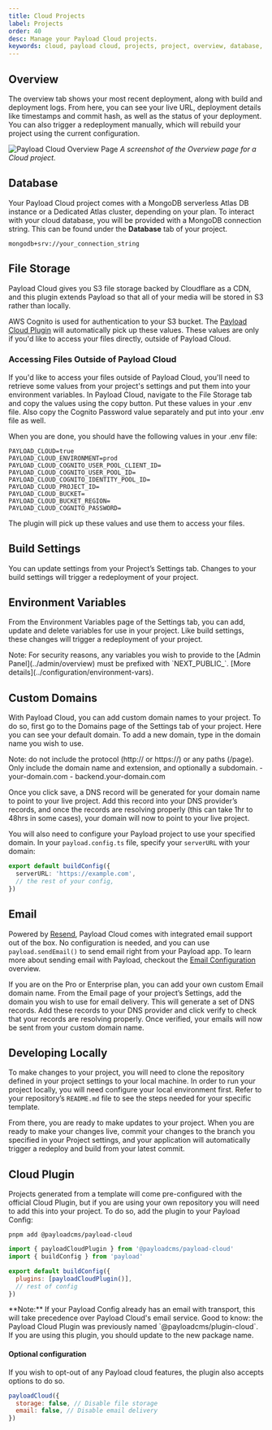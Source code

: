 ```yaml
---
title: Cloud Projects
label: Projects
order: 40
desc: Manage your Payload Cloud projects.
keywords: cloud, payload cloud, projects, project, overview, database, file storage, build settings, environment variables, custom domains, email, developing locally
---
```


## Overview

<Banner>
  The overview tab shows your most recent deployment, along with build and
  deployment logs. From here, you can see your live URL, deployment details like
  timestamps and commit hash, as well as the status of your deployment. You can
  also trigger a redeployment manually, which will rebuild your project using
  the current configuration.
</Banner>

![Payload Cloud Overview Page](https://payloadcms.com/images/docs/cloud/overview-page.jpg)
_A screenshot of the Overview page for a Cloud project._

## Database

Your Payload Cloud project comes with a MongoDB serverless Atlas DB instance or a Dedicated Atlas cluster, depending on your plan. To interact with your cloud database, you will be provided with a MongoDB connection string. This can be found under the **Database** tab of your project.

`mongodb+srv://your_connection_string`

## File Storage

Payload Cloud gives you S3 file storage backed by Cloudflare as a CDN, and this plugin extends Payload so that all of your media will be stored in S3 rather than locally.

AWS Cognito is used for authentication to your S3 bucket. The [Payload Cloud Plugin](https://github.com/payloadcms/payload/tree/main/packages/payload-cloud) will automatically pick up these values. These values are only if you'd like to access your files directly, outside of Payload Cloud.

### Accessing Files Outside of Payload Cloud

If you'd like to access your files outside of Payload Cloud, you'll need to retrieve some values from your project's settings and put them into your environment variables. In Payload Cloud, navigate to the File Storage tab and copy the values using the copy button. Put these values in your .env file. Also copy the Cognito Password value separately and put into your .env file as well.

When you are done, you should have the following values in your .env file:

```env
PAYLOAD_CLOUD=true
PAYLOAD_CLOUD_ENVIRONMENT=prod
PAYLOAD_CLOUD_COGNITO_USER_POOL_CLIENT_ID=
PAYLOAD_CLOUD_COGNITO_USER_POOL_ID=
PAYLOAD_CLOUD_COGNITO_IDENTITY_POOL_ID=
PAYLOAD_CLOUD_PROJECT_ID=
PAYLOAD_CLOUD_BUCKET=
PAYLOAD_CLOUD_BUCKET_REGION=
PAYLOAD_CLOUD_COGNITO_PASSWORD=
```

The plugin will pick up these values and use them to access your files.

## Build Settings

You can update settings from your Project’s Settings tab. Changes to your build settings will trigger a redeployment of your project.

## Environment Variables

From the Environment Variables page of the Settings tab, you can add, update and delete variables for use in your project. Like build settings, these changes will trigger a redeployment of your project.

<Banner>
  Note: For security reasons, any variables you wish to provide to the [Admin
  Panel](../admin/overview) must be prefixed with `NEXT_PUBLIC_`. [More
  details](../configuration/environment-vars).
</Banner>

## Custom Domains

With Payload Cloud, you can add custom domain names to your project. To do so, first go to the Domains page of the Settings tab of your project. Here you can see your default domain. To add a new domain, type in the domain name you wish to use.

<Banner>
  Note: do not include the protocol (http:// or https://) or any paths (/page).
  Only include the domain name and extension, and optionally a subdomain. -
  your-domain.com - backend.your-domain.com
</Banner>

Once you click save, a DNS record will be generated for your domain name to point to your live project. Add this record into your DNS provider’s records, and once the records are resolving properly (this can take 1hr to 48hrs in some cases), your domain will now to point to your live project.

You will also need to configure your Payload project to use your specified domain. In your `payload.config.ts` file, specify your `serverURL` with your domain:

```ts
export default buildConfig({
  serverURL: 'https://example.com',
  // the rest of your config,
})
```

## Email

Powered by [Resend](https://resend.com), Payload Cloud comes with integrated email support out of the box. No configuration is needed, and you can use `payload.sendEmail()` to send email right from your Payload app. To learn more about sending email with Payload, checkout the [Email Configuration](../email/overview) overview.

If you are on the Pro or Enterprise plan, you can add your own custom Email domain name. From the Email page of your project’s Settings, add the domain you wish to use for email delivery. This will generate a set of DNS records. Add these records to your DNS provider and click verify to check that your records are resolving properly. Once verified, your emails will now be sent from your custom domain name.

## Developing Locally

To make changes to your project, you will need to clone the repository defined in your project settings to your local machine. In order to run your project locally, you will need configure your local environment first. Refer to your repository’s `README.md` file to see the steps needed for your specific template.

From there, you are ready to make updates to your project. When you are ready to make your changes live, commit your changes to the branch you specified in your Project settings, and your application will automatically trigger a redeploy and build from your latest commit.

## Cloud Plugin

Projects generated from a template will come pre-configured with the official Cloud Plugin, but if you are using your own repository you will need to add this into your project. To do so, add the plugin to your Payload Config:

`pnpm add @payloadcms/payload-cloud`

```js
import { payloadCloudPlugin } from '@payloadcms/payload-cloud'
import { buildConfig } from 'payload'

export default buildConfig({
  plugins: [payloadCloudPlugin()],
  // rest of config
})
```

<Banner type="warning">
  **Note:** If your Payload Config already has an email with transport, this
  will take precedence over Payload Cloud's email service.
</Banner>

<Banner type="info">
  Good to know: the Payload Cloud Plugin was previously named
  `@payloadcms/plugin-cloud`. If you are using this plugin, you should update to
  the new package name.
</Banner>

#### **Optional configuration**

If you wish to opt-out of any Payload cloud features, the plugin also accepts options to do so.

```js
payloadCloud({
  storage: false, // Disable file storage
  email: false, // Disable email delivery
})
```

